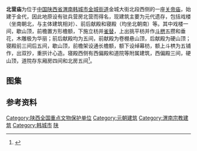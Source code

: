 {{文物保护单位
| 级别 = 全国
| 图片 = [[File:Beiying_Temple_05_2013-09.jpg|260px]]<br><small>前后献殿，2013年9月</small>
| 名称 = 北营庙
| 编号 = 6-780
| 分类 = 古建筑
| 时代 = 元
| 所在 = [[陕西省|陕西省]][[渭南市|渭南市]][[韩城市|韩城市]]
| 登录 = 2006年5月
}}

'''北营庙'''为位于[[中国|中国]][[陕西省|陕西省]][[渭南|渭南]][[韩城市|韩城市]][[金城街道_(韩城市)|金城街道]]金城大街北段西侧的一座[[关帝庙|关帝庙]]，始建于金代，因此地原设有驻兵营房北营而得名，现建筑主要为元代遗存，包括戏楼（坐南朝北，与主体建筑相对）、前后献殿和寝殿（均坐北朝南）等。其中戏楼一间，歇山顶，前檐置方形檐额，下施立枋并[[雀替|雀替]]，上出挑平枋并作[[斗栱|斗栱]]五攒和垂花，木雕极为华丽；前后献殿均为五间，前献殿为卷棚悬山顶，后献殿为硬山顶；寝殿前三间后五间，歇山顶，前檐架设通长檐额，额下设绰幕枋，额上斗栱为五铺作，出双抄，重拱计心造。寝殿西侧有西偏殿和道院等附属建筑，西偏殿三间，硬山顶，道院存东厢房四间和北房五间<ref>{{cite web|url=http://www.weinan.gov.cn/zjwn/wnfz/2011n/dsbwwgj/dszgjz/208616.htm|title=《渭南市志》|accessdate=2014-07-01|work=|publisher=渭南市政府|archive-date=2014-07-14|archive-url=https://web.archive.org/web/20140714171131/http://www.weinan.gov.cn/zjwn/wnfz/2011n/dsbwwgj/dszgjz/208616.htm|dead-url=no}}</ref>。

== 图集 ==
{{gallery
|File:Beiying Temple 01 2013-09.jpg|大门内侧
|File:Beiying Temple 02 2013-09.jpg|自西向东看院内，左为前献殿，中为大门，右为戏楼，戏楼与主体建筑不在同一轴线上
|File:Beiying Temple 08 2013-09.jpg|前献殿正面
|File:Beiying Temple 09 2013-09.jpg|自前献殿看后献殿及寝殿
|File:Beiying Temple 12 2013-09.jpg|寝殿通长檐额、绰幕枋及五铺作斗栱
|File:Beiying Temple 15 2013-09.jpg|五铺作斗栱
|File:Beiying Temple 20 2013-09.jpg|戏楼北面
|File:Beiying Temple 22 2013-09.jpg|戏楼西面
|File:Beiying Temple 23 2013-09.jpg|戏楼南面
|File:Beiying Temple 25 2013-09.jpg|戏楼转角斗栱
|File:Beiying Temple 27 2013-09.jpg|戏楼中部斗栱
}}
== 参考资料 ==
{{reflist|2}}
{{DEFAULTSORT:B}}
{{commons|Category:Beiying Temple}}
{{Shaanxi-stub}}
{{陕西全国重点文物保护单位}}
[[Category:陕西全国重点文物保护单位|Category:陕西全国重点文物保护单位]]
[[Category:元朝建筑|Category:元朝建筑]]
[[Category:渭南宗教建筑|Category:渭南宗教建筑]]
[[Category:韩城市|Category:韩城市]]
[[Category:中国关帝庙|陕]]